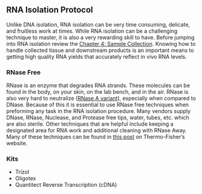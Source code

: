 ## RNA Isolation Protocol {#rna_isolation}

Unlike DNA isolation, RNA isolation can be very time consuming, delicate, and fruitless work at times.  While RNA isolation can be a challenging technique to master, it is also a very rewarding skill to have.  Before jumping into RNA isolation review the [Chapter 4: Sample Collection](#sample_collection).  Knowing how to handle collected tissue and downstream products is an important means to getting high quality RNA yields that accurately reflect in vivo RNA levels.

### RNase Free

RNase is an enzyme that degrades RNA strands.  These molecules can be found in the body, on your skin, on the lab bench, and in the air.  RNase is also very hard to neutralize ([RNase A variant](https://en.wikipedia.org/wiki/Ribonuclease#RNase_contamination_during_RNA_extraction)), especially when compared to DNase.  Because of this it is essential to use RNase free techniques when preforming any task in the RNA isolation procedure.  Many vendors supply DNase, RNase, Nuclease, and Protease free tips, water, tubes, etc. which are also sterile.  Other techniques that are helpful include keeping a designated area for RNA work and additional cleaning with RNase Away.  Many of these techniques can be found in [this post](https://www.thermofisher.com/us/en/home/references/ambion-tech-support/nuclease-enzymes/general-articles/the-basics-rnase-control.html) on Thermo-Fisher's website.

### Kits

* Trizol
* Oligotex
* Quantitect Reverse Transcription (cDNA)

